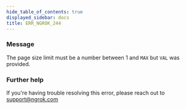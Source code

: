 ```yaml
---
hide_table_of_contents: true
displayed_sidebar: docs
title: ERR_NGROK_244
---
```


### Message

The page size limit must be a number between 1 and `MAX` but `VAL` was provided.

<ErrorDetails />

### Further help

If you're having trouble resolving this error, please reach out to [support@ngrok.com](mailto:support@ngrok.com?subject=Help%20with%20ERR_NGROK_244)
